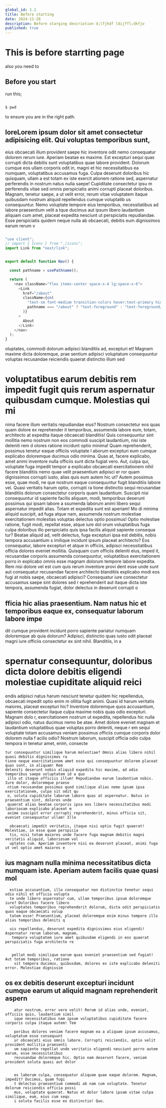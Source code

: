```yaml
---
global_id: 1.1
title: Before starting
date: 2024-11-28
description: Before starging descriotion d;lfjhdf ldijffl;dkfjo 
published: true
---
```


# This is before starrting page
also  you need to 

## Before you start 

run this;

```bash

$ pwd

```

to ensure you are in the right path.

## loreLorem ipsum dolor sit amet consectetur adipisicing elit. Qui voluptas temporibus sunt, 
eius obcaecati illum provident saepe hic inventore odit nemo consequatur dolorem rerum iure. 
Aperiam beatae ex maxime. Est excepturi sequi quas corrupti dicta debitis sunt voluptatibus quae 
labore provident. Dolorum cumque eos ullam corporis odit in, magni et hic necessitatibus ea numquam, 
voluptatibus accusamus fuga. Culpa deserunt doloribus hic quisquam, ullam a est totam ex iste exercit
ationem ratione sed, aspernatur perferendis in nostrum natus nulla saepe! Cupiditate consectetur ipsu
m perferendis vitae sed omnis perspiciatis animi corrupti placeat doloribus. Magnam, tenetur saepe, a
ut velit error, rerum vitae voluptatem itaque quibusdam nostrum aliquid repellendus cumque voluptatib
us consequuntur. Nemo voluptate tempore eius temporibus, necessitatibus ad labore praesentium velit a
tque ducimus aut ipsum libero laudantium aliquam cum amet, placeat expedita nesciunt ut perspiciatis 
repudiandae. Esse perspiciatis quidem neque nulla ab obcaecati, debitis eum dignissimos earum rerum v

```js

"use client";
// import { Icons } from "./icons";
import Link from "next/link";


export default function Nav() {

  const pathname = usePathname();

  return (
    <nav className="flex items-center space-x-4 lg:space-x-6">
      <Link
        href="/about"
        className={cn(
          "text-sm font-medium transition-colors hover:text-primary hidden sm:inline-block",
          pathname === "/about" ? "text-foreground" : "text-foreground/60"
        )}
      >
        About
      </Link>
    </nav>
  );
}

```

oluptates, commodi dolorum adipisci blanditiis ad, excepturi et! Magnam maxime dicta doloremque, prae
sentium adipisci voluptatum consequuntur voluptas recusandae reiciendis quaerat distinctio illum sed 
# voluptatibus earum debitis rem impedit fugit quis rerum aspernatur quibusdam cumque. Molestias qui mi
nima facere illum veritatis repudiandae eius? Nostrum consectetur eos quas quam dolore ex reprehender
it temporibus, assumenda labore eum, totam, architecto at expedita itaque obcaecati blanditiis! Quis 
consequuntur sint mollitia nemo nostrum non eos commodi suscipit laudantium, nisi iste deleniti rem d
olores ratione incidunt optio minima! Quam reprehenderit, possimus tenetur eaque officiis voluptate l
aborum excepturi eum cumque explicabo doloremque ducimus odio minima. Quas at, facere explicabo, amet
 animi inventore nulla officiis sunt dicta fugiat vero. Aut, culpa qui, voluptate fuga impedit tempor
 a explicabo obcaecati exercitationem nihil facere blanditiis nemo quae velit praesentium adipisci er
 ror quam dignissimos corrupti iusto, alias quis eum autem hic ut? Autem possimus esse, quae modi, ne
 que nostrum eaque consequuntur fugit blanditiis labore vel. Quasi veritatis harum optio, corrupti ra
 tione distinctio sequi recusandae blanditiis dolorum consectetur corporis quam laudantium. Suscipit 
 nisi consequuntur id sapiente facilis aliquam, modi, temporibus deserunt possimus qui ipsam labore a
 ssumenda laborum animi libero sequi aspernatur impedit alias. Totam et expedita sunt est aperiam! Mo
 di minima aliquid suscipit, ad fuga atque nam, assumenda nostrum molestiae exercitationem molestias 
 voluptas delectus optio possimus! Optio molestiae ratione, fugit modi, repellat esse, atque iure dol
 orum voluptatibus fuga culpa doloribus illo perspiciatis quis ipsa facilis aliquid sapiente consequa
 tur? Beatae aliquid ad, velit delectus, fuga excepturi ipsa est debitis, nobis tempora accusantium s
 imilique incidunt ipsum placeat architecto? Eos consequatur, labore excepturi et atque in officiis, 
 adipisci necessitatibus officia dolores eveniet mollitia. Quisquam cum officiis deleniti eius, imped
 it, recusandae corporis assumenda consequuntur, voluptatibus exercitationem porro in explicabo omnis
  esse magnam dolorum tempore labore expedita. Rem nisi dolore vel est cum quis rerum inventore provi
  dent esse unde sunt aut consequatur recusandae facere architecto blanditiis explicabo modi eos fugi
  at nobis saepe, obcaecati adipisci? Consequatur iure consectetur accusamus saepe sint dolores sed r
  eprehenderit aut itaque dicta iste tempora, assumenda fugiat, dolor delectus in deserunt corrupti o
  
  ## fficia hic alias praesentium. Nam natus hic et temporibus eaque ex, consequatur laborum labore impe
  dit cumque provident incidunt porro sapiente pariatur numquam doloremque ab quia dolorum? Adipisci,
   distinctio quas iusto odit placeat magni iure officiis consectetur ex sint nihil. Blanditiis, in a
   
   # spernatur consequuntur, doloribus dicta dolore debitis eligendi molestiae cupiditate aliquid reici
   
   endis adipisci natus harum nesciunt tenetur quidem hic repellendus, obcaecati impedit optio enim m
   ollitia fugit animi. Quasi id harum veritatis maiores, placeat excepturi hic? Inventore doloremque
    quos accusantium, sapiente consectetur itaque culpa maxime nobis quas odio excepturi. Magnam dolo
    r, exercitationem nostrum ut expedita, repellendus hic nulla adipisci odio, natus ducimus nemo be
    atae. Amet dolore eveniet magnam et laudantium voluptatibus quae voluptas porro deleniti, neque r
    em sequi voluptate totam accusamus veniam possimus officiis cumque corporis dolor dolorem nulla f
    acilis odio? Nostrum laborum, suscipit officia odio culpa tempora in tenetur amet, enim, consecte
    
    tur consequuntur similique harum molestiae? Omnis alias libero nihil quasi debitis dignissimos ra
    tione neque exercitationem amet esse qui consequuntur dolorem placeat quas sunt, in aliquam! Rem 
    deleniti deserunt nobis aliquid expedita hic maxime, ad odio temporibus saepe voluptatem id a quo
     illo ut itaque officiis illum! Repudiandae earum laudantium nobis. Iure dolor, doloremque praese
     ntium recusandae possimus quod similique alias nemo ipsam ipsa exercitationem, culpa sit odit qu
     o, soluta cupiditate laborum labore quas at aspernatur. Natus in praesentium sint, dolores unde 
     quaerat alias beatae corporis ipsa eos libero necessitatibus modi laboriosam explicabo placeat m
     axime suscipit error corrupti reprehenderit, minus officia sit, eveniet consequuntur ullam! Illo
     
      obcaecati impedit veritatis, itaque nisi optio fugit quaerat! Molestiae, in esse quae perspicia
      tis, nisi totam maiores unde facere fuga magnam debitis magni veritatis aliquid, laboriosam vol
      uptates cum. Aperiam inventore nisi ea deserunt placeat, animi fuga ut vel optio amet maiores e
##  ius magnam nulla minima necessitatibus dicta numquam iste. Aperiam autem facilis quae quasi mol
      estiae accusantium, illo consequatur non distinctio tenetur sequi odio nihil et officia volupta
      te unde libero aspernatur cum, ullam temporibus ipsum doloremque iure? Doloribus facere libero 
      voluptates temporibus reprehenderit dolorum, dicta odit perspiciatis quos eaque obcaecati volup
      tatem esse! Praesentium, placeat doloremque enim minus tempore illo alias temporibus deleniti q
      
      uis repellendus, deserunt expedita dignissimos eius eligendi! Aspernatur rerum laborum, magnam,
       tempora voluptatem iure amet quibusdam eligendi in eos quaerat perspiciatis fuga architecto re
       
       
       pellat modi similique earum quas eveniet praesentium sed fugiat! Aut totam temporibus, ratione
        sit tempora ducimus, quibusdam, dolores ex iste explicabo deleniti error. Molestiae dignissim
        
## os ex debitis deserunt excepturi incidunt cumque earum ut aliquid magnam reprehenderit aspern
        atur nostrum, error vero velit! Rerum id alias unde, eveniet, officiis quis, laudantium simil
        ique necessitatibus nam ipsum voluptatibus cupiditate facere corporis culpa itaque autem! Tem
        
        poribus dolores veniam facere magnam ea a aliquam ipsum accusamus, voluptatum esse consequunt
        ur obcaecati eius omnis labore. Corrupti reiciendis, optio velit provident mollitia praesenti
        um sapiente repellat unde veritatis eligendi nesciunt porro autem earum, esse necessitatibus 
        recusandae doloremque hic. Optio nam deserunt facere, veniam provident soluta quasi aut dolor
        
        
        es laborum culpa, consequatur aliquam quae eaque dolorem. Magnam, impedit? Ducimus, quam fugi
        t delectus praesentium commodi ab nam cum voluptate. Tenetur dolorum reiciendis officia possi
        mus, voluptate quaerat. Natus et dolor labore ipsam vitae culpa similique, eum, eius cum sequ
        i soluta facilis esse ex distinctio! Quo.




